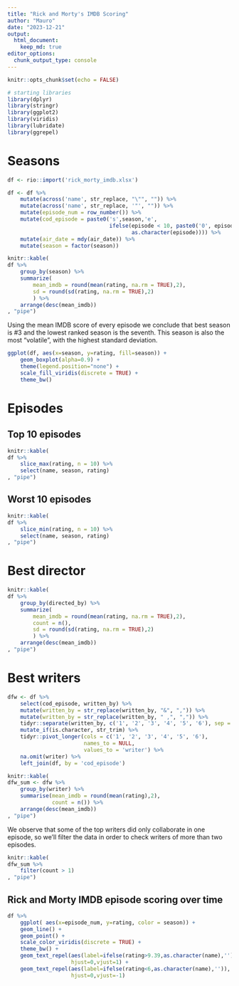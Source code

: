 ---
title: "Rick and Morty's IMDB Scoring"
author: "Mauro"
date: "2023-12-21"
output: 
  html_document:
    keep_md: true
editor_options: 
  chunk_output_type: console
---

```{r setup, include=FALSE}
knitr::opts_chunk$set(echo = FALSE)

# starting libraries
library(dplyr)
library(stringr)
library(ggplot2)
library(viridis)
library(lubridate)
library(ggrepel)
```

# Seasons

```{r season, echo=FALSE, message=FALSE, warning=FALSE}
df <- rio::import('rick_morty_imdb.xlsx')

df <- df %>%
    mutate(across('name', str_replace, "\"", "")) %>%
    mutate(across('name', str_replace, '"', "")) %>% 
    mutate(episode_num = row_number()) %>% 
    mutate(cod_episode = paste0('s',season,'e',
                                ifelse(episode < 10, paste0('0', episode), 
                                       as.character(episode)))) %>% 
    mutate(air_date = mdy(air_date)) %>% 
    mutate(season = factor(season))

knitr::kable(
df %>%
    group_by(season) %>%
    summarize(
        mean_imdb = round(mean(rating, na.rm = TRUE),2),
        sd = round(sd(rating, na.rm = TRUE),2)
        ) %>% 
    arrange(desc(mean_imdb))
, "pipe")
```

Using the mean IMDB score of every episode we conclude that best season is #3 and the lowest ranked season is the seventh. This season is also the most "volatile", with the highest standard deviation. 

```{r season_boxplot}
ggplot(df, aes(x=season, y=rating, fill=season)) + 
    geom_boxplot(alpha=0.9) +
    theme(legend.position="none") +
    scale_fill_viridis(discrete = TRUE) + 
    theme_bw()
```

# Episodes

## Top 10 episodes

```{r episodes, echo = FALSE}
knitr::kable(
df %>% 
    slice_max(rating, n = 10) %>% 
    select(name, season, rating)
, "pipe")
```

## Worst 10 episodes

```{r episodes_l, echo = FALSE}
knitr::kable(
df %>% 
    slice_min(rating, n = 10) %>% 
    select(name, season, rating)
, "pipe")
```

# Best director

```{r director}
knitr::kable(
df %>% 
    group_by(directed_by) %>% 
    summarize(
        mean_imdb = round(mean(rating, na.rm = TRUE),2),
        count = n(),
        sd = round(sd(rating, na.rm = TRUE),2)
        ) %>% 
    arrange(desc(mean_imdb))
, "pipe")
```

# Best writers

```{r writers,  warning=FALSE}
dfw <- df %>% 
    select(cod_episode, written_by) %>% 
    mutate(written_by = str_replace(written_by, "&", ",")) %>% 
    mutate(written_by = str_replace(written_by, " ,", ",")) %>%
    tidyr::separate(written_by, c('1', '2', '3', '4', '5', '6'), sep = ',') %>% 
    mutate_if(is.character, str_trim) %>% 
    tidyr::pivot_longer(cols = c('1', '2', '3', '4', '5', '6'), 
                        names_to = NULL,
                        values_to = 'writer') %>% 
    na.omit(writer) %>% 
    left_join(df, by = 'cod_episode')

knitr::kable(
dfw_sum <- dfw %>% 
    group_by(writer) %>%
    summarise(mean_imdb = round(mean(rating),2),
              count = n()) %>% 
    arrange(desc(mean_imdb))
, "pipe")
```

We observe that some of the top writers did only collaborate in one episode, so we'll filter the data in order to check writers of more than two episodes.

```{r writers2}
knitr::kable(
dfw_sum %>% 
    filter(count > 1)
, "pipe")
```

## Rick and Morty IMDB episode scoring over time

```{r graph_over_time, message=FALSE, warning=FALSE}
df %>%
    ggplot( aes(x=episode_num, y=rating, color = season)) +
    geom_line() +
    geom_point() + 
    scale_color_viridis(discrete = TRUE) + 
    theme_bw() + 
    geom_text_repel(aes(label=ifelse(rating>9.39,as.character(name),'')),
                    hjust=0,vjust=1) + 
    geom_text_repel(aes(label=ifelse(rating<6,as.character(name),'')),
                    hjust=0,vjust=-1)

```



